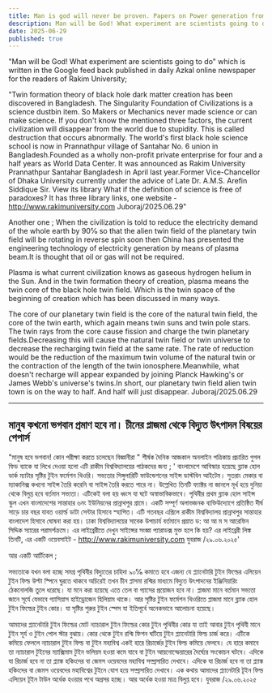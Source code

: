 ```yaml
---
title: Man is god will never be proven. Papers on Power generation from plasma in China
description: Man will be God! What experiment are scientists going to do. which is written in the Google feed back published in daily Azkal online newspaper for the readers of Rakim University;
date: 2025-06-29
published: true
---
```


"Man will be God! What experiment are scientists going to do" which is written in the Google feed back published in daily Azkal online newspaper for the readers of Rakim University;

   "Twin formation theory of black hole dark matter creation has been discovered in Bangladesh. The Singularity Foundation of Civilizations is a science dustbin item. So Makers or Mechanics never made science or can make science.
If you don't know the mentioned three factors, the current civilization will disappear from the world due to stupidity. This is called destruction that occurs abnormally. The world's first black hole science school is now in Prannathpur village of Santahar No. 6 union in Bangladesh.Founded as a wholly non-profit private enterprise for four and a half years as World Data Center. It was announced as Rakim University Prannathpur Santahar Bangladesh in April last year.Former Vice-Chancellor of Dhaka University currently under the advice of Late Dr. A.M.S. Arefin Siddique Sir. View its library What if the definition of science is free of paradoxes?
It has three library links, one website - http://www.rakimuniversity.com
Juboraj/2025.06.29"

Another one ;
When the civilization is told to reduce the electricity demand of the whole earth by 90℅ so that the alien twin field of the planetary twin field will be rotating in reverse spin soon then China has presented the engineering technology of electricity generation by means of plasma beam.It is thought that oil or gas will not be required.

Plasma is what current civilization knows as gaseous hydrogen helium in the Sun.  And in the twin formation theory of creation, plasma means the twin core of the black hole twin field. Which is the twin space of the beginning of creation which has been discussed in many ways.

The core of our planetary twin field is the core of the natural twin field, the core of the twin earth, which again means twin suns and twin pole stars. The twin rays from the core cause fission and charge the twin planetary fields.Decreasing this will cause the natural twin field or twin universe to decrease the recharging twin field at the same rate. The rate of reduction would be the reduction of the maximum twin volume of the natural twin or the contraction of the length of the twin ionosphere.Meanwhile, what doesn't recharge will appear expanded by joining Planck Hawking's or James Webb's universe's twins.In short, our planetary twin field alien twin town is on the way to half. And half will just disappear.
Juboraj/2025.06.29

---

## মানুষ কখনো ভগবান প্রমাণ হবে না। চীনের প্লাজমা থেকে বিদ‍্যুত উৎপাদন বিষয়ের পেপার্স 

   "মানুষ হবে ভগবান! কোন পরীক্ষা করতে চলেছেন বিজ্ঞানীরা " শীর্ষক দৈনিক আজকাল অনলাইন পত্রিকায় প্রচারিত গুগল ফিড ব‍্যাকে যা লিখে দেওয়া হলো এটি রাকীম বিশ্ববিদ্যালয়ের পাঠকদের জন‍্য ;
       ' বাংলাদেশে আবিস্কার হয়েছে ব্ল‍্যাক হোল ডার্ক ম‍্যাটার সৃষ্টির টুইন ফর্মেশন থিওরি। সভ‍্যতার সিঙ্গুলারিটি ফাউন্ডেশনের সাইন্স  ডাস্টবিন আইটেম। সুতরাং মেকার বা ম‍্যাকানিক্স কখনো সাইন্স তৈরি করেনি বা সাইন্স তৈরি করতে পারে না। উল্লেখিত তিনটি ফ‍্যাক্টর না জানলে মূর্খ হয়ে দুনিয়া থেকে বিলুপ্ত হবে বর্তমান সভ‍্যতা। এটিকেই বলা হয় ধ্বংস যা ঘটে অস্বাভাবিকভাবে। পৃথিবীর প্রথম ব্ল‍্যাক হোল সাইন্স স্কুল এখন বাংলাদেশের সান্তাহার ৬নং ইউনিয়নের  প্রান্নাথপুর গ্রামে। একটি সম্পূর্ণ অলাভজনক ব‍্যক্তিউদ‍্যোগে প্রতিষ্ঠিত দীর্ঘ সাড়ে চার বছর যাবত ওয়ার্ল্ড ডাটা সেন্টার হিসাবে স্হাপিত। এটি গতবছর এপ্রিলে রাকীম বিশ্ববিদ্যালয় প্রান্নাথপুর সান্তাহার বাংলাদেশ হিসাবে ঘোষনা করা হয়। ঢাকা বিশ্ববিদ্যালয়ের সাবেক উপাচার্য বর্তমানে প্রয়াত ড: আ আ ম স আরেফিন সিদ্দিক স‍্যারের পরামর্শক্রমে। এর লাইব্রেরীতে দেখুন সাইন্সের সংজ্ঞা প‍্যারাডক্স মুক্ত হলে কি হয়?
এর লাইব্রেরী লিঙ্ক তিনটি, এর একটি ওয়েবসাইট - http://www.rakimuniversity.com
যুবরাজ /২৯.০৬.২০২৫'

আর একটি আর্টিকেল ;

সভ‍্যতাকে যখন বলা হচ্ছে সমগ্র পৃথিবীর বিদ‍্যুতের চাহিদা ৯০℅ কমাতে হবে এজন‍্য যে প্ল‍্যানেটারি টুইন ফিল্ডের এলিয়েন টুইন ফিল্ড উল্টা স্পিনে ঘুরতে থাকবে অচিরেই তখন চীন প্লাসমা রশ্মির মাধ‍্যমে বিদ‍্যুত উৎপাদনের ইঞ্জিনিয়ারিং ঠেকনোলজি তুলে ধরেছে। যা মনে করা হয়েছে এতে তেল বা গ‍্যাসের প্রয়োজন হবে না। 
প্লাজমা মানে বর্তমান সভ‍্যতা জানে সূর্যে যেভাবে গ‍্যাসিয়াস হাইড্রোজেন হিলিয়াম থাকে।  আর সৃষ্টির টুইন ফর্মেশন থিওরিতে প্লাজমা মানে ব্ল‍্যাক হোল টুইন ফিল্ডের টুইন কোর। যা সৃষ্টির শুরুর টুইন স্পেস যা ইতিপূর্বে অনেকভাবে আলোচনা হয়েছে।

আমাদের প্ল‍্যানেটারি টুইন ফিল্ডের মোট ন‍্যাচারাল টুইন ফিল্ডের কোর টুইন পৃথিবীর কোর যা তাই আবার  টুইন পৃথিবী মানে টুইন সূর্য ও টুইন পোল স্টার বুঝায়। কোর থেকে টুইন রশ্মি ফিশন ঘটিয়ে টুইন প্ল‍্যানেটারি ফিল্ড চার্জ করে। এটিকে কমিয়ে ফেললে ন‍্যাচারাল টুইন ফিল্ড বা টুইন মহাবিশ্ব একই হারে রিচার্জের টুইন ফিল্ড কমিয়ে ফেলবে। যে হারে কমাবে তা ন‍্যাচারাল টুইনের ম‍্যাক্সিমাম টুইন  ভলিয়ম হওয়া কমে যাবে বা টুইন আয়নোস্ফেয়ারের দৈর্ঘ‍‍্যের সংকোচন ঘটবে।  এদিকে যা রিচার্জ হবে না তা প্ল‍্যাঙ্ক হকিংদের বা জেমস ওয়েবদের মহাবিশ্ব সম্প্রসারিত দেখাবে। এদিকে যা রিচার্জ হবে না তা প্ল‍্যাঙ্ক হকিংদের বা জেমস ওয়েবদের মহাবিশ্বের টুইনে যোগ হয়ে সম্প্রসারিত দেখাবে। 
এক কথায় আমাদের প্ল‍্যানেটারি টূইন ফিল্ড এলিয়েন টূইন টাউন অর্ধেক হওয়ার পথে অগ্রসর হচ্ছে। আর অর্ধেক হওয়া মাত্র বিলুপ্ত হবে।
যুবরাজ /২৯.০৬.২০২৫
